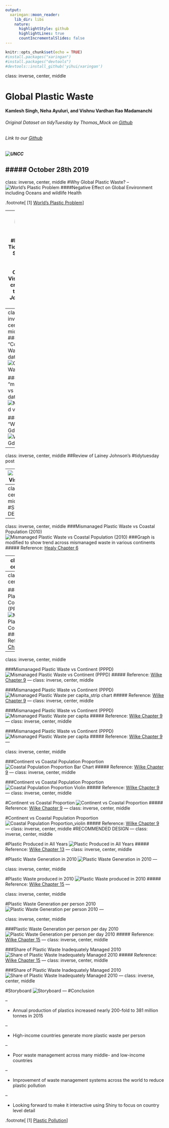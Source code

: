```yaml
---
output:
  xaringan::moon_reader:
    lib_dir: libs
    nature:
      highlightStyle: github
      highlightLines: true
      countIncrementalSlides: false
---
```


```r
knitr::opts_chunk$set(echo = TRUE)
#install.packages("xaringan")
#install.packages("devtools")
#devtools::install_github('yihui/xaringan')
```

class: inverse, center, middle

# Global Plastic Waste

#### Kamlesh Singh, Neha Ayuluri, and Vishnu Vardhan Rao Madamanchi
###### Original Dataset on tidyTuesday by Thomas_Mock on [Github](https://github.com/rfordatascience/tidytuesday/tree/master/data/2019/2019-05-21)
###### Link to our [Github](https://github.com/kamsingh11/datascience/tree/master)
##### ![UNCC](./Images/UNCC.png)
##### October 28th 2019
---
class: inverse, center, middle
#Why Global Plastic Waste?
--
![World's Plastic Problem](./Images/plastic.jpg)
####Negative Effect on Global Environment including Oceans and wildlife Health 

.footnote[
[1] [World's Plastic Problem](https://www.weforum.org/agenda/2018/08/the-world-of-plastics-in-numbers)]

---
class: inverse, center, middle
#Dataset & TidyTuesday Selection
#### Original Code and Visualization credit goes to **_Lainey Johnson_**  on [Github](https://github.com/LaineyJ/TidyTuesdays/blob/master/2019-05-21/Global%20Plastic%20Waste.R):

![Lainey J](./Images/Lainey.jpg)
---
class: inverse, center, middle
###### "Coast vs Waste" dataset
![Coast vs Waste](./Images/coast_waste.png)

###### "mismanaged vs gdp" dataset
![Mismanaged vs gdp](./Images/mismanaged vs gdp.png)

###### "Waste vs Gdp" dataset
![Waste vs Gdp](./Images/waste vs gdp.png)
---

class: inverse, center, middle
##Review of Lainey Johnson’s #tidytuesday post 

---
![Lainey's Visualization](./Images/Global_Plastic_Waste_Lainey.jpg)

# <center> Lainey's Visualization </center>
---
class: inverse, center, middle
#SUGGESTED DESIGN
---
class: inverse, center, middle
###Mismanaged Plastic Waste vs Coastal Population (2010)
![Mismanaged Plastic Waste vs Coastal Population (2010)](./Images/regression.png)
###Graph is modified to show trend across mismanaged waste in various continents
##### Reference: [Healy Chapter 6](http://socviz.co/modeling.html)

---
class: inverse, center, middle

#Mismanaged Plastic Waste vs GDP per capita (2010)
![Mismanaged Plastic Waste vs GDP per capita](./Images/regression_1.png)
### The continents which have higher GDP are good at managing plastic waste
---
class: inverse, center, middle

###Mismanaged Plastic Waste vs Continent (PPPD)
![Mismanaged Plastic Waste vs Continent](./Images/Mismanaged Plastic Waste per Capita.png)
##### Reference: [Wilke Chapter 9](https://serialmentor.com/dataviz/boxplots-violins.html)
---
class: inverse, center, middle

###Mismanaged Plastic Waste vs Continent (PPPD)
![Mismanaged Plastic Waste vs Continent (PPPD)](./Images/Mismanaged_violin.png)
##### Reference: [Wilke Chapter 9](https://serialmentor.com/dataviz/boxplots-violins.html)
---
class: inverse, center, middle

###Mismanaged Plastic Waste vs Continent (PPPD)
![Mismanaged Plastic Waste per capita_strip chart](./Images/Mismanaged Plastic Waste per capita_strip chart.png)
##### Reference: [Wilke Chapter 9](https://serialmentor.com/dataviz/boxplots-violins.html)
---
class: inverse, center, middle

###Mismanaged Plastic Waste vs Continent (PPPD)
![Mismanaged Plastic Waste per capita](./Images/Mismanaged Plastic Waste per capita_strip chart_violin.png)
##### Reference: [Wilke Chapter 9](https://serialmentor.com/dataviz/boxplots-violins.html)
---
class: inverse, center, middle

###Mismanaged Plastic Waste vs Continent (PPPD)
![Mismanaged Plastic Waste per capita](./Images/Mismanaged Plastic Waste per capita_sina.png)
##### Reference: [Wilke Chapter 9](https://serialmentor.com/dataviz/boxplots-violins.html)
---

class: inverse, center, middle

###Continent vs Coastal Population Proportion 
![Coastal Population Proportion Bar Chart](./Images/Coastal Population Proportion_Bar chart.png)
##### Reference: [Wilke Chapter 9](https://serialmentor.com/dataviz/boxplots-violins.html)
---
class: inverse, center, middle

###Continent vs Coastal Population Proportion 
![Coastal Population Proportion Violin](./Images/Coastal Population Proportion Violin.png)
##### Reference: [Wilke Chapter 9](https://serialmentor.com/dataviz/boxplots-violins.html)
---
class: inverse, center, middle

#Continent vs Coastal Proportion
![Continent vs Coastal Proportion](./Images/Continent vs Coastal Proportion.png)
##### Reference: [Wilke Chapter 9](https://serialmentor.com/dataviz/boxplots-violins.html)
---
class: inverse, center, middle

#Continent vs Coastal Population Proportion
![Coastal Population Proportion_violin](./Images/Coastal Population Proportion_violin.png)
##### Reference: [Wilke Chapter 9](https://serialmentor.com/dataviz/boxplots-violins.html)
---
class: inverse, center, middle
#RECOMMENDED DESIGN
---
class: inverse, center, middle

#Plastic Produced in All Years
![Plastic Produced in All Years](./Images/Plastic Production.png)
##### Reference: [Wilke Chapter 13](https://serialmentor.com/dataviz/time-series.html)
---
class: inverse, center, middle

#Plastic Waste Generation in 2010
![Plastic Waste Generation in 2010](./Images/Plastic Waste Generation.png)
---

class: inverse, center, middle

#Plastic Waste produced in 2010
![Plastic Waste produced in 2010](./Images/Plastic Waste produced in 2010.png)
##### Reference: [Wilke Chapter 15](https://serialmentor.com/dataviz/geospatial-data.html#choropleth-mapping)
---

class: inverse, center, middle

#Plastic Waste Generation per person 2010
![Plastic Waste Generation per person 2010](./Images/Plastic Waste Generation per person 2010.png)
---

class: inverse, center, middle

###Plastic Waste Generation per person per day 2010
![Plastic Waste Generation per person per day 2010](./Images/Plastic Waste Generation per person per day 2010.png)
##### Reference: [Wilke Chapter 15](https://serialmentor.com/dataviz/geospatial-data.html#choropleth-mapping)
---
class: inverse, center, middle

###Share of Plastic Waste Inadequately Managed 2010
![Share of Plastic Waste Inadequately Managed 2010](./Images/Share of Plastic Waste Inadequately Managed 2010.png)
##### Reference: [Wilke Chapter 15](https://serialmentor.com/dataviz/geospatial-data.html#choropleth-mapping)
---
class: inverse, center, middle

###Share of Plastic Waste Inadequately Managed 2010
![Share of Plastic Waste Inadequately Managed 2010](./Images/Share of Plastic Waste Inadequately Managed 2010.png)
---
class: inverse, center, middle

#Storyboard
![Storyboard](./Images/Flexdashboard.png)
---
#Conclusion

--

- Annual production of plastics increased nearly 200-fold to 381 million tonnes in 2015 

--

- High-income countries generate more plastic waste per person

--

- Poor waste management across many middle- and low-income countries

--

- Improvement of waste management systems across the world to reduce plastic pollution

--

- Looking forward to make it interactive using Shiny to focus on country level detail

.footnote[
[1] [Plastic Pollution](https://ourworldindata.org/plastic-pollution)]

